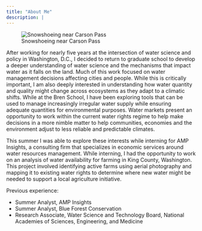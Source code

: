 ```yaml
---
title: "About Me"
description: |
---
```


![Snowshoeing near Carson Pass](brendan_carsonpass.JPG)

After working for nearly five years at the intersection of water science and policy in Washington, D.C., I decided to return to graduate school to develop a deeper understanding of water science and the mechanisms that impact water as it falls on the land. Much of this work focused on water management decisions affecting cities and people. While this is critically important, I am also deeply interested in understanding how water quantity and quality might change across ecosystems as they adapt to a climatic shifts. While at the Bren School, I have been exploring tools that can be used to manage increasingly irregular water supply while ensuring adequate quantities for environmental purposes. Water markets present an opportunity to work within the current water rights regime to help make decisions in a more nimble matter to help communities, economies and the environment adjust to less reliable and predictable climates.

This summer I was able to explore these interests while interning for AMP Insights, a consulting firm that specializes in economic services around water resources management. While interning, I had the opportunity to work on an analysis of water availability for farming in King County, Washington. This project involved identifying active farms using aerial photography and mapping it to existing water rights to determine where new water might be needed to support a local agriculture initiative.

Previous experience:

* Summer Analyst, AMP Insights
* Summer Analyst, Blue Forest Conservation
* Research Associate, Water Science and Technology Board, National Academies of Sciences, Engineering, and Medicine

